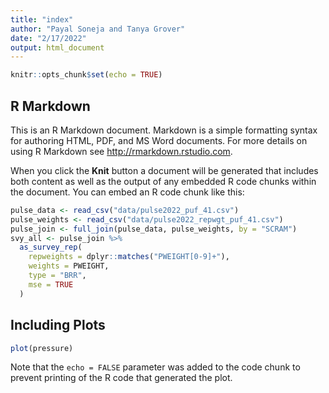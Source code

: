 ```yaml
---
title: "index"
author: "Payal Soneja and Tanya Grover"
date: "2/17/2022"
output: html_document
---
```


```r
knitr::opts_chunk$set(echo = TRUE)
```

## R Markdown

This is an R Markdown document. Markdown is a simple formatting syntax for authoring HTML, PDF, and MS Word documents. For more details on using R Markdown see <http://rmarkdown.rstudio.com>.

When you click the **Knit** button a document will be generated that includes both content as well as the output of any embedded R code chunks within the document. You can embed an R code chunk like this:

```r
pulse_data <- read_csv("data/pulse2022_puf_41.csv")
pulse_weights <- read_csv("data/pulse2022_repwgt_puf_41.csv")
pulse_join <- full_join(pulse_data, pulse_weights, by = "SCRAM")
svy_all <- pulse_join %>%
  as_survey_rep(
    repweights = dplyr::matches("PWEIGHT[0-9]+"),
    weights = PWEIGHT,
    type = "BRR",
    mse = TRUE
  )
```

## Including Plots


```r
plot(pressure)
```

Note that the `echo = FALSE` parameter was added to the code chunk to prevent printing of the R code that generated the plot.
